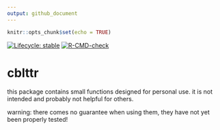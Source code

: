 ```yaml
---
output: github_document
---
```


```r
knitr::opts_chunk$set(echo = TRUE)
```

<!-- README.md is generated from README.Rmd. Please edit that file -->

<!-- badges: start -->
[![Lifecycle: stable](https://img.shields.io/badge/lifecycle-stable-brightgreen.svg)](https://lifecycle.r-lib.org/articles/stages.html#stable)
[![R-CMD-check](https://github.com/cathblatter/cblttr/workflows/R-CMD-check/badge.svg)](https://github.com/cathblatter/cblttr/actions)
<!-- badges: end -->


# cblttr

this package contains small functions designed for personal use.  it is not intended 
and probably not helpful for others.  

warning: there comes no guarantee when using them, they have not yet been
properly tested!
